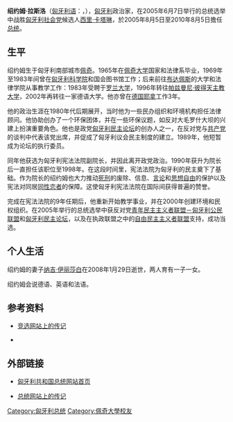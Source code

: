 {{Eastern name order|匈牙利語|匈牙利人名}}
{{Infobox Politician
| name = 绍约姆·拉斯洛<br />{{lang|hu|Sólyom László}}
| image= Laszlo Solyom-1-cropped.jpg
| office=[[匈牙利总统|匈牙利总统]]
| term_start =2005年8月5日
|term_end=2010年8月5日
| predecessor   = [[马德尔·费伦茨|马德尔·费伦茨]]
| successor= [[施米特·帕爾|施米特·帕爾]]
| birth_date= {{birth date and age|1942|01|03|df=y}}
| birth_place =[[匈牙利王国|匈牙利]][[佩奇|佩奇]]
| death_date    = 
| death_place   = 
| spouse        = [[纳吉·伊丽莎白|纳吉·伊丽莎白]]
| party=无
}}
'''绍约姆·拉斯洛'''（[[匈牙利语|匈牙利语]]：'''{{lang|hu|Sólyom László}}'''，{{bd|1942年|1月3日|catIdx=Sólyom, László}}），[[匈牙利|匈牙利]]政治家，在2005年6月7日举行的总统选举中战胜[[匈牙利社会党|匈牙利社会党]]候选人[[西里·卡塔琳|西里·卡塔琳]]，於2005年8月5日至2010年8月5日擔任[[匈牙利总统|总统]]。

==生平==
绍约姆生于匈牙利南部城市[[佩奇|佩奇]]。1965年在[[佩奇大学|佩奇大学]]国家和法律系毕业，1969年至1983年间曾在[[匈牙利科学院|匈牙利科学院]]和国会图书馆工作；后来前往[[布达佩斯|布达佩斯]]的大学和法律学院从事教学工作：1983年受聘于[[罗兰大学|罗兰大学]]，1996年转往[[帕兹曼尼·彼得天主教大学|帕兹曼尼·彼得天主教大学]]，2002年再转往一家德语大学。他亦曾在[[德国|德国]][[耶拿|耶拿]]工作3年。

他的政治生涯在1980年代后期展开，当时他为一些民办组织和环境机构担任法律顾问。他协助创办了一个环保团体，并在一些环保议题，如反对大毛罗什大坝的兴建上扮演重要角色。他也是政党[[匈牙利民主论坛|匈牙利民主论坛]]的创办人之一，在反对党与[[匈牙利共产党|共产党]]的谈判中代表该党出席，并促成了匈牙利议会民主制度的建立。1989年，他短暂成为论坛的执行委员。

同年他获选为匈牙利宪法法院副院长，并因此离开政党政治。1990年获升为院长后一直担任该职位至1998年。在这段时间里，宪法法院为匈牙利的民主奠下了基础。作为院长的绍约姆也大力推动[[死刑|死刑]]的废除、信息、[[言论自由|言论]]和[[思想自由|思想自由]]的保护以及宪法对同居[[同性恋者|同性恋者]]的保障。这使匈牙利宪法法院在国际间获得普遍的赞誉。

完成在宪法法院的9年任期后，他重新开始教学事业，并在2000年创建环境和民权组织{{lang|hu|Védegylet}}。在2005年举行的总统选举中获反对党[[青年民主主义者联盟－匈牙利公民联盟|青年民主主义者联盟－匈牙利公民联盟]]和[[匈牙利民主论坛|匈牙利民主论坛]]，以及在执政联盟之中的[[自由民主主义者联盟|自由民主主义者联盟]]支持，成功当选。

==个人生活==
绍约姆的妻子[[纳吉·伊丽莎白|纳吉·伊丽莎白]]在2008年1月29日逝世，两人育有一子一女。

绍约姆会说德语、英语和法语。

==参考资料==
*{{hu icon}} [https://web.archive.org/web/20050412230026/http://www.ke2005.hu/sl.html 竞选网站上的传记]
*{{cite web|url=http://news.xinhuanet.com/ziliao/2005-06/08/content_3057604.htm|title=匈牙利总统绍约姆·拉斯洛|publisher=新华网|date=2008-03-01|deadurl=yes|archiveurl=https://web.archive.org/web/20080426222322/http://news.xinhuanet.com/ziliao/2005-06/08/content_3057604.htm|archivedate=2008-04-26}}

==外部链接==
*{{en icon}} [http://www.keh.hu/index_en.html 匈牙利共和国总统网站首页] {{Wayback|url=http://www.keh.hu/index_en.html |date=20080315051352 }}
*{{en icon}} [http://www.keh.hu/list_en.php?konyvtar=admin_en/data/00000001/_fix/00000000&id=0 总统网站上的传记] {{Wayback|url=http://www.keh.hu/list_en.php?konyvtar=admin_en%2Fdata%2F00000001%2F_fix%2F00000000&id=0 |date=20200804203422 }}

{{start box}}
{{succession box| [[马德尔·费伦茨|马德尔·费伦茨]]|[[施米特·帕爾|施米特·帕爾]]|[[匈牙利总统|匈牙利总统]]|2005年－2010年}}
{{end box}}

{{Authority control}}
{{DEFAULTSORT:Sólyom, László}}
[[Category:匈牙利总统|Category:匈牙利总统]]
[[Category:佩奇大學校友|Category:佩奇大學校友]]